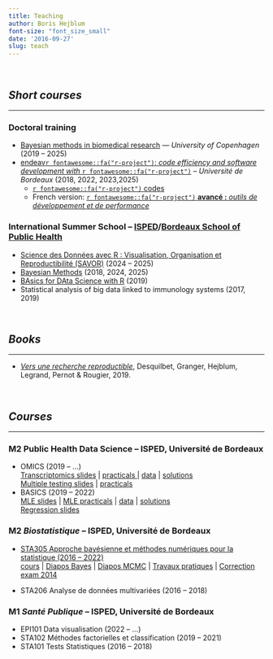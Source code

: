 ```yaml
---
title: Teaching
author: Boris Hejblum
font-size: "font_size_small"
date: '2016-09-27'
slug: teach
---
```



</br>

## *Short courses*

***

### Doctoral training

 * [Bayesian methods in biomedical research](https://bayesbiomed.borishejblum.science) --- *University of Copenhagen* (2019 -- 2025)
 * [endeav`r fontawesome::fa("r-project")`: *code efficiency and software development with* `r fontawesome::fa("r-project")`](https://endeavr.borishejblum.science) -- *Université de Bordeaux* (2018, 2022, 2023,2025)  
    + [`r fontawesome::fa("r-project")` codes](https://github.com/borishejblum/mypkgr/archive/refs/tags/v2022.tar.gz)
    + French version: [`r fontawesome::fa("r-project")` **avancé :** *outils de développement et de performance*](https://r-dev-perf.borishejblum.science)

### International Summer School -- [ISPED](http://www.isped.u-bordeaux.fr/Formation/Ecoled%C3%A9t%C3%A9.aspx)/[Bordeaux School of Public Health](http://bss-publichealth.u-bordeaux.fr/en/Program/Course-n-1-Statistical-analysis-of-big-data-linked-to-immunology-systems/r742.html)
  
  * [Science des Données avec R : Visualisation, Organisation et Reproductibilité (SAVOR)](/teaching_subfolders/savor) (2024 -- 2025)
  * [Bayesian Methods](https://bayesee.borishejblum.science) (2018, 2024, 2025)
  * [BAsics for DAta Science with R](/teaching_subfolders/badas) (2019)
  * Statistical analysis of big data linked to immunology systems (2017, 2019)



</br>

## *Books*

***

  * [*Vers une recherche reproductible*](https://rr-france.github.io/bookrr/), Desquilbet, Granger, Hejblum, Legrand, Pernot & Rougier, 2019.
  


</br>

## *Courses*

***

### M2 Public Health Data Science -- ISPED, Université de Bordeaux
  
  * OMICS (2019 -- ...)  
   [Transcriptomics slides](/files/transcriptomics-eur/TranscriptomicsData.pdf) | <a href="/html/m2phds-omics/transcriptomics_M2PHDS_OMICS_practicals.html" target="_blank"> practicals </a> | [data](/files/transcriptomics-eur/SinghaniaTB_data.Rdata) | <a href="/html/m2phds-omics/transcriptomics_M2PHDS_OMICS_practicals_solutions.html" target="_blank">solutions </a>  
   [Multiple testing slides](/files/transcriptomics-eur/MultiTests_Slides.pdf) | <a href="/html/m2phds-omics/multitests_M2PHDS_OMICS_practicals.html" target="_blank"> practicals </a>
  * BASICS (2019 -- 2022)  
  <a href="/html/m2phds-basics/biostatistics_basics_MLEslides.html" target="_blank">MLE slides</a> | <a href="/html/m2phds-basics/biostatistics_basics_MLEpracticals.html" target="_blank">MLE practicals</a> | [data](/files/birthweight_data.txt) | <a href="/html/m2phds-basics/biostatistics_basics_MLEpracticals_solutions.html" target="_blank">solutions</a>  
  <a href="/html/m2phds-basics/biostatistics_basics_REGslides.html" target="_blank">Regression slides</a> 
   

### M2 *Biostatistique* -- ISPED, Université de Bordeaux

  * [STA305 Approche bayésienne et méthodes numériques pour la statistique (2016 -- 2022)](https://sta305bayes.borishejblum.science)  
  <a href="/files/STA305cours_etud.pdf" target="_blank">cours</a> | <a href="/files/STA305slides_Bayes.pdf" target="_blank">Diapos Bayes</a> | <a href="/files/STA305slides_MCMC.pdf" target="_blank">Diapos MCMC</a> | <a href="/html/STA305/STA305_TP_enonce.html" target="_blank">Travaux pratiques</a> <!-- - <a href="/html/STA305/STA305_TP_correction.html" target="_blank">correction</a> -->| <a href="/files/ExamBayes_20132014_ALL_COR.pdf" target="_blank">Correction exam 2014</a>
  
  * STA206 Analyse de données multivariées (2016 -- 2018)


### M1 *Santé Publique* -- ISPED, Université de Bordeaux

  * EPI101 Data visualisation (2022 -- ...)
  * STA102 Méthodes factorielles et classification (2019 -- 2021)
  * STA101 Tests Statistiques (2016 -- 2018)


